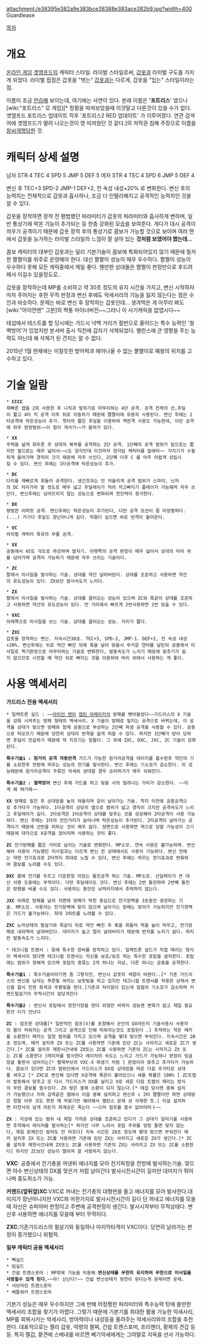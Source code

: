 attachment:/e38395e382a9e383bce38388e383ace382b9.jpg?width=400
Guardlease 

[[목차]]
= 개요 =
[[온라인 게임]] [[겟앰프드]]의 캐릭터 스타일.
라이벌 스타일로써, [[갑옷]]과 라이벌 구도를 가지게 되었다. 라이벌 접점은 갑옷을 "벗는" [[갑옷]]과는 다르게, 갑옷을 "입는" 스타일이라는 점.

이름이 조금 [[안습]]해 보이는데, 여기에는 사연이 있다. 본래 이름은 ''''포트리스'''' 였으나 [wiki:"포트리스" 모 게임][* 정황을 따져보았을때 이것말고 다른것이 있을 수가 없다. 겟앰프드 포트리스 업데이트 직후 '포트리스2 RED 업데이트' 가 이루어졌다. 연관 검색어에 겟앰프드가 딸려 나오는것이 영 띠꺼웠던 것 같다.]의 저작권 침해 주장으로 이름을 [[창씨개명]]당한 것.  

= 캐릭터 상세 설명 =
남자 STR 4 TEC 4 SPD 5 JMP 5 DEF 5
여자 STR 4 TEC 4 SPD 6 JMP 5 DEF 4 

변신 후 TEC+3 SPD-2 JMP-1 DEF+2, 전 속성 내성+20% 로 변화한다.
변신 후의 능력치는 전체적으로 갑옷과 흡사하나, 조금 더 인텔리해지고 공격적인 능력치인 것을 알 수 있다.

갑옷을 장착하면 장착 전 평범했던 파라미터가 갑옷의 파라미터와 흡사하게 변하며, 일반 통상기에 락온 기능이 추가되는 등 한층 강화된 모습을 보여준다. 게다가 대시 공격이 띄우기 공격이기 때문에 갑옷 장착 후의 통상기로 콤보가 가능할 것으로 보이며 여러 면에서 갑옷을 능가하는 라이벌 스타일의 느낌이 잘 살아 있는 '''것처럼 보였어야 했는데...'''

콤보 캐릭터의 대부인 갑옷과는 달리 기본기술이 콤보에 특화되어있지 않기 때문에 철저한 짤짤이를 위주로 운영해야 한다. 대신 짤짤이 성능이 매우 우수하다. 짤짤이 성능이 우수하다 못해 모든 캐릭중에서 제일 좋다. 웬만한 상대들은 짤짤이 판정만으로 후드려 패서 이길수 있을정도로..

갑옷을 장착하는데 MP를 소비하고 약 30초 정도의 유지 시간을 가지고, 변신 시작하자마자 주어지는 후한 무적 판정과 변신 후에도 악세서리의 기능을 잃지 않는다는 점은 수인과 비슷하다.
문제는 바로 변신 후 장착하는 갑옷인데... 생겨먹은 게 아무리 봐도 [wiki:"아이언맨" 그분]의 짝퉁 마이너버전~~그러니 이 사기캐릭을 없앱시다~~

테섭에서 테스트를 할 당시에는 가드시 넉백 거리가 절반으로 줄어드는 특수 능력인 '철벽방어'가 있었지만 본서버 출시 직전에 갑자기 삭제되었다. 밸런스에 큰 영향을 주는 능력도 아닌데 왜 삭제가 된 건지는 알 수 없다.

2015년 1월 현재에는 미칠듯한 방어력과 헤어나올 수 없는 짤짤이로 패왕의 위치를 고수하고 있다.

= 기술 일람 =
 * '''CCCC'''
 재빠른 잽을 2회 사용한 후 니킥과 발차기로 마무리하는 4단 공격. 공격 전체의 선,후딜이 짧고 4타 킥 공격 이후 뒤로 이동하기 때문에 짤짤이에 유용히 사용된다. 변신 후에는 2타공격에 락온성능이 추가. 첫타의 짧은 후딜을 이용하여 역반격 사용도 가능한데, 이런 공격에 좌우 판정범위~~이 점이 개사기~~가 들어가 있다.

 * '''XX'''
 주먹을 넓게 휘두른 후 상대의 복부를 공격하는 2단 공격. 1단째의 공격 범위가 앞으로는 짧지만 옆으로는 매우 넓어서~~c도 양각인데 이것마저 양각임 캐릭터를 없애라~~ 각치기가 수월하게 들어가며 경직이 크기 때문에 자주 쓰인다, 2단째 이후 C 를 아주 어렵게 성립시킬 수 있다. 변신 후에는 1타공격에 락온성능이 추가.

 * '''DC'''
 다리를 재빠르게 휘둘러 공격한다. 생긴것과는 안 어울리게 공격 범위가 스파이, 닌자의 DC 저리가라 할 정도로 매우 넓고 후딜레이가 적어 치고빠지기 플레이가 가능해져 자주 쓰인다, 변신후에는 넘어뜨리지 않는 성능으로 변화되며 전진력이 증가한다.

 * '''DX'''
 평범한 어퍼컷 공격. 변신후에는 락온성능이 추가된다, 다만 공격 모션이 좀 어정쩡하다.(...) 거기다 후딜도 장난아니게 길다. 막혔다 싶으면 바로 반격이 들어온다.

 * '''VC'''
 라이벌 캐릭터 특유의 무릎 공격.

 * '''VX'''
 공중에서 45도 각도로 하강하며 발차기. 아랫쪽의 공격 판정이 매우 넓어서 상대의 머리 위를 넘어가며 공격이 가능하기 때문에 자주 쓰이는 기술이다.

 * '''ZC'''
 팔에서 미사일을 발사하는 기술. 상대를 약간 날려버린다. 상대를 조준하고 사용하면 약간의 유도성능이 있다. ZX보단 발사속도가 느리다.

 * '''ZX'''
 팔에서 미사일을 발사하는 기술. 상대를 끌어오는 성능이 있으며 ZC와 똑같이 상대를 조준하고 사용하면 약간의 유도성능이 있다. 먼 거리에서 빠르게 2번사용하면 2번 맞출 수 있다.

 * '''VXC'''
 아래쪽으로 미사일을 쏘는 기술. 상대를 끌어오는 성능. 거리가 짧다.

 * '''ZXC'''
 갑옷을 장착하는 변신. 지속시간30초. TEC+3, SPD-2, JMP-1. DEF+2, 전 속성 내성+20%. 변신후에는 뒤로 약간 빠진 뒤에 훅을 날려 맞을시 무거운 연타를 날린뒤 공중에서 미사일로 찍기판정으로 마무리하는 기술로 변화한다, 발동속도가 느리기 때문에 맞추기가 쉽지 않으므로 시전할 때 약간 뒤로 빠지는 것을 이용하여 머리 위에서 사용하는 게 좋다.

= 사용 액세서리 =
'''가드리스 전용 액세서리'''
 * 일렉트론 실드 : ~~[[아이언 맨]]이 [[캡틴 아메리카]]의 방패를 뺏어들었다~~가드리스의 X 기술을 강화 시켜주는 방패 형태의 액세서리. X 기술이 방패로 밀치는 공격으로 바뀌는데, 이 공격을 상대가 맞으면 방패와 함께 공중으로 부상하는 2단째 파생 공격을 사용할 수 있다. 공중으로 떠오르기 때문에 당연히 상대의 반격을 쉽게 피할 수 있다. 하지만 1단째가 방어 당하면 후딜이 안습하기 때문에 막 지르기는 힘들다. 그 외에 ZXC, DXC, JXC, ZC 기술이 강화된다.

 '''특수기술1 : 원거리 공격 자동반격''' 가드가 가능한 원거리공격을 데미지를 흡수한후 약간의 기를 소모한후 전방에 띄우는 성능의 전기를 발사한다. 변신 후에는 기소모가 감소한다. 이 성능때문에 원거리공격이 주류인 악세와 상대할 경우 승리하기가 매우 쉬워진다.

 '''특수기술2 : 철벽방어''' 변신 후에 가드를 하고 맞을 시의 밀려나는 거리가 감소한다. ~~이게 왜 여기에~~

 '''XX''' 방패로 밀친 후 상대방을 높이 쳐올리며 같이 날아가는 기술. 착지 이전에 공중공격으로 추가타가 가능하다. 1타공격이 상당히 옆으로 범위가 넓고 경직이 크지만 공격속도가 느리고 후딜레이가 길다. 2타공격은 1타공격이 상대를 맞추는 것을 성공해야 2타공격이 사용 가능하다. 변신 후에는 1타의 전진거리가 늘어나며 락온성능이 추가된다. 2타공격이 날아가는 공격이기 때문에 선반을 피하는 것이 매우 쉽다. 정면으로 사용하면 역으로 당할 가능성이 크기때문에 대각으로 X공격을 끊어치며 사용하는 것이 좋다.

 '''ZC''' 전기방패를 짧은 거리로 날리는 기술로 변화한다. MP소모. 연속 사용은 불가능하며. 변신해야 사용이 가능했던 미사일과는 다르게 변신 전 상태에서도 사용이 가능하다. 변신 전에는 약한 전기효과로 2타까지 최대로 노릴 수 있다, 변신 후에는 띄우는 전기효과로 변화하여 콤보를 노려볼 수도 있다.

 '''DXC''' 몸에 전기를 두르고 다운판정 이있는 돌진공격 하는 기술. MP소모. 선딜레이가 큰 대신 사용 도중에는 무적이다. 다만 후딜레이도 크다. 변신 후에는 2번 돌진하며 2번째 돌진은 방향을 바꿀 수도 있다. 사용하는 동안은 낭떠러지에서 추락하지 않는다.

 '''JXC''' 아래로 방패를 날려 지면에 방패가 박힌 중심으로 전기장벽을 3초동안 생성하는 기술. MP소모. 사용자는 전기장벽에 맞지 않으며 날아가는 방패는 방어가 가능하지만 전기장벽은 가드가 불가능하다. 최대 3히트를 노려볼 수 있다.

 '''ZXC''' 노악상태의 필살기와 똑같이 뒤로 약간 빠진 후 훅을 휘둘러 적을 높이 띄우고, 전기방패로 내려찍어 날려버린다. 데미지가 높고 멀리 날려버리기 때문에 번지를 노리기 쉽다. 하지만 발동속도가 느리다.

 * 테크니컬 트랜서 : 등에 특수한 장비를 장착하고 있다. 일렉트론 실드가 직접 때리는 형식의 액세서리 였다면 테크니컬 트랜서는 자신을 보호/보조 하는 특수한 포탑을 설치한다. 포탑에는 범위가 정해져 있으며 포탑의 종류는 2개 하나는 지상, 다른 하나는 공중을 공격한다. 

 '''특수기술1''' : 특수기술이라기엔 좀 그렇지만, 변신시 갑옷의 색깔이 바뀐다..[* 기존 가드리스의 변신중 남자는 푸른빛 여자는 보랏빛을 띄고 있지만 테크니컬 트랜서를 착용한 상태서 변신을 할시 진한 회색과 주황빛을 띈다.]기존과 차이점이 있는대 점필의 기소모가 감소하며 커멘드필살기의 무적시간이 앞당겨진다

 '''특수기술2''' : 변신시 포탑에서 정전기장을 띈다 외형만 바뀌지 성능엔 변화가 없고 제일 중요한건 티가 안난다 

 '''ZC''' : 점프한 상대를[* 일반적인 점프(V)를 포함해서 군인의 DX라든지 기술사용시 사용자의 몸이 띄워지는 공격 그리고 공격으로 인해 띄워지는것도 포함된다 .] 추적하는 작은 메카를 소환한다 메카는 일정 범위를 가지고 있으며 공격을 몇대 맞으면 부숴진다. 지속시간은 20초 정도며, 메카 설치후 ZX 또는 ZC를 사용하면 기존에 있던 ZC는 사라지고 새로운 ZC가 생긴다.[* ZC를 설치후 제한시간내에 ZX또는 ZC를 사용하면 기존의 ZC는 사라지고 ZX 또는 ZC를 소환한다 ]레이저를 발사한다 레이저의 속도는 느리고 가드가 가능하나 판정이 빙글빙글 돌면서 넘어지는[* 벨제부브의 VXC-X 파생기 처럼 ] 판정이라 맞추고 추가타가 가능하다. 콤보가 있다면 ZC의 범위안에서 가드리스가 DX로 상대방을 띄운 다음 추가타로 상대를 세우고 [* ZXC로 변신해 있다면 X공격에 록온이 붙어있으니 세울 확률은 100% ] ZC트랩이 발동해서 맞추고 또 다시 가드리스가 DX를 날리고 X로 세운 다음 트랩이 때리는 방식의 무한 콤보를 쓸수있다. ZX 랑은 중복 소환이 되지 않는다.[* 테섭 당시엔 중복 설치가 가능했으나 지하 감옥같은 맵에서 이걸 중복 설치하고 변신후 c 2타 짤짤이만 하면 상대방은 정말 아무 것도 못한 채 처맞기만 해야해서 밸런스 문제 상 삭제한 듯.] 이걸 설치하면 타천사의 날개 라든지 파계승은 죽는다 ~~으아 점프를 쓸수 없어어어ㅓ~~

 '''ZX''' : 지상에 있는 범위 내 제일 가까운 상대를 조준하고 있다가 그 상대가 달리기를 사용하면 추적해서 레이저를 발사하는[* 하지만 너무 느려서 포탑 주위를 빙빙 돌면 맞지 않는다, 제일 문제인건 맞아도 안 아프다] 지속 시간은 20초 정도며 몇대 맞으면 부숴진다 메카 설치후 ZX 또는 ZC를 사용하면 기존에 있던 ZX는 사라지고 새로운 ZX가 생긴다.[* ZC를 설치후 제한시간내에 ZX또는 ZC를 사용하면 기존의 ZX는 사라지고 ZX 또는 ZC를 소환한다] 하지만 ZC보단 성능이 떨어져 잘 사용하지 않는다. 

'''VXC''': 공중에서 전기총을 꺼낸뒤 에너지를 모아 전기파장을 전방에 발사하는기술. 맞으면 야수 변신상태의 DX를 맞은거 처럼 날아간다 발사시전시간이 길지만 대미지가 뛰어나며 중도취소가 가능.

'''커멘드(앞뒤앞)XC''':VXC로 꺼내는 전기총의 대형판을 들고 에너지를 모아 발사한다.대미지가 장난아니지만 VXC와 마찬가지로 발사시전시간이 길다 단 꺼내고 에너지를 모을때 자신은 슈퍼아머 판정이고 주변에 공격판정이 생긴다. 발사시작부터 무적상태다. 변신후 사용하면 에너지를 모을때 부터 무적이다.

'''ZXC''':기존가드리스의 필살기와 동일하나 마지막타격이 VXC이다. 당연히 날라가는 판정이 증가했으니 위협적.

'''일부 캐릭터 공용 액세서리'''
 * 빽실드
 * 빔실드 
 * 건쉽 트랜스포머 : MP회복 기능을 이용해 '''변신상태를 무한히 유지하며 무한으로 미사일을 사용할수 있게 된다''',~~야! 신난다!~~ 건쉽 변신상태가 뒷전이 된다는게 문제라면 문제.
 * 서브마린 트랜스포머 
 * 배틀워커 트랜스포머 

기본기 성능은 매우 우수하지만 그에 반해 어정쩡한 파라미터와 특수능력 탓에 쓸만한 액세서리 조합을 찾기가 어렵다. 그렇기 때문에 기본기를 최대한 활용 가능한 악세사리, MP를 회복시키는 악세사리, 방어력이나 내성등을 올려주는 악세사리와의 조합을 추천한다. 대표적으로는 젤리 갑옷, 악령의 팔찌, 건쉽 트랜스포머, 프리젠더, 황제의 견갑 등등. 특히 젤갑, 황견에 스베내를 바르면 베기악세에게는 그야말로 지옥을 선사 가능하다.
